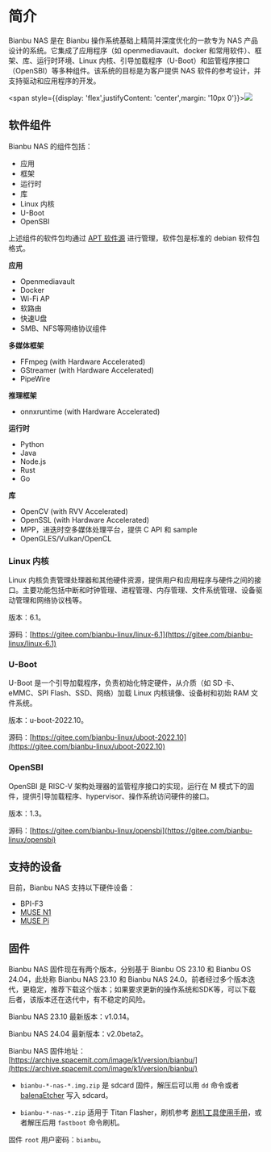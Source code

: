 

# 简介

Bianbu NAS 是在 Bianbu 操作系统基础上精简并深度优化的一款专为 NAS 产品设计的系统。它集成了应用程序（如 openmediavault、docker 和常用软件）、框架、库、运行时环境、Linux 内核、引导加载程序（U-Boot）和监管程序接口（OpenSBI）等多种组件。该系统的目标是为客户提供 NAS 软件的参考设计，并支持驱动和应用程序的开发。

<span style={{display: 'flex',justifyContent: 'center',margin: '10px 0'}}>![](static/Ga05bfXeVo6t0fxwTBkcSYxTnve.png)</span>

## 软件组件

Bianbu NAS 的组件包括：

- 应用
- 框架
- 运行时
- 库
- Linux 内核
- U-Boot
- OpenSBI

上述组件的软件包均通过 [APT 软件源](http://archive.spacemit.com/bianbu-ports/) 进行管理，软件包是标准的 debian 软件包格式。

**应用**

- Openmediavault
- Docker
- Wi-Fi AP
- 软路由
- 快速U盘
- SMB、NFS等网络协议组件

**多媒体框架**

- FFmpeg (with Hardware Accelerated)
- GStreamer (with Hardware Accelerated)
- PipeWire

**推理框架**

- onnxruntime (with Hardware Accelerated)

**运行时**

- Python
- Java
- Node.js
- Rust
- Go

**库**

- OpenCV (with RVV Accelerated)
- OpenSSL (with Hardware Accelerated)
- MPP，进迭时空多媒体处理平台，提供 C API 和 sample
- OpenGLES/Vulkan/OpenCL

### Linux 内核

Linux 内核负责管理处理器和其他硬件资源，提供用户和应用程序与硬件之间的接口。主要功能包括中断和时钟管理、进程管理、内存管理、文件系统管理、设备驱动管理和网络协议栈等。

版本：6.1。

源码：[https://gitee.com/bianbu-linux/linux-6.1](https://gitee.com/bianbu-linux/linux-6.1)

### U-Boot

U-Boot 是一个引导加载程序，负责初始化特定硬件，从介质（如 SD 卡、eMMC、SPI Flash、SSD、网络）加载 Linux 内核镜像、设备树和初始 RAM 文件系统。

版本：u-boot-2022.10。

源码：[https://gitee.com/bianbu-linux/uboot-2022.10](https://gitee.com/bianbu-linux/uboot-2022.10)

### OpenSBI

OpenSBI 是 RISC-V 架构处理器的监管程序接口的实现，运行在 M 模式下的固件，提供引导加载程序、hypervisor、操作系统访问硬件的接口。

版本：1.3。

源码：[https://gitee.com/bianbu-linux/opensbi](https://gitee.com/bianbu-linux/opensbi)

## 支持的设备

目前，Bianbu NAS 支持以下硬件设备：

- BPI-F3
- [MUSE N1](device_list/muse_n1.md)
- [MUSE Pi](device_list/muse_pi.md)

## 固件

Bianbu NAS 固件现在有两个版本，分别基于 Bianbu OS 23.10 和 Bianbu OS 24.04，此处称 Bianbu NAS 23.10 和 Bianbu NAS 24.0。前者经过多个版本迭代，更稳定，推荐下载这个版本；如果要求更新的操作系统和SDK等，可以下载后者，该版本还在迭代中，有不稳定的风险。

Bianbu NAS 23.10 最新版本：v1.0.14。

Bianbu NAS 24.04 最新版本：v2.0beta2。

Bianbu NAS 固件地址：[https://archive.spacemit.com/image/k1/version/bianbu/](https://archive.spacemit.com/image/k1/version/bianbu/)

- `bianbu-*-nas-*.img.zip` 是 sdcard 固件，解压后可以用 `dd` 命令或者 [balenaEtcher](https://etcher.balena.io/) 写入 sdcard。

- `bianbu-*-nas-*.zip` 适用于 Titan Flasher，刷机参考 [刷机工具使用手册](https://developer.spacemit.com/#/documentation?token=O6wlwlXcoiBZUikVNh2cczhin5d)，或者解压后用 `fastboot` 命令刷机。

固件 `root` 用户密码：`bianbu`。
